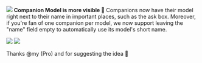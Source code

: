 
![](https://res.cloudinary.com/dltbv060k/image/upload/v1742050475/24-01_fzmvpx.png)
**Companion Model is more visible 🔦** Companions now have their model right next to their name in important places, such as the ask box. Moreover, if you're fan of one companion per model, we now support leaving the "name" field empty to automatically use its model's short name.

![](https://res.cloudinary.com/dltbv060k/image/upload/v1742050475/24-02_fzmvpx.png)
![](https://res.cloudinary.com/dltbv060k/image/upload/v1742050475/24-03_ori48q.png)

Thanks @my (Pro) and <ReleaseUser name="monody"/> for suggesting the idea 🙇
